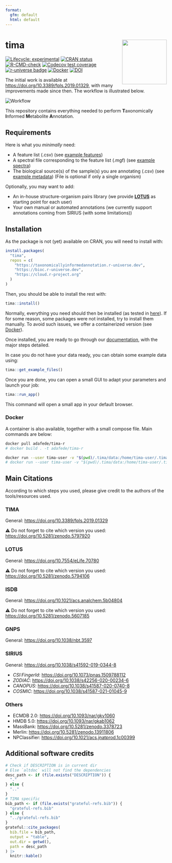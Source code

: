 ```yaml
---
format: 
  gfm: default
  html: default
---
```


<!-- README.md is generated from README.qmd. Please edit that file -->

# tima <img src="https://raw.githubusercontent.com/taxonomicallyinformedannotation/tima/main/man/figures/logo.svg" align="right" height="139"/>

<!-- badges: start -->

[![Lifecycle: experimental](https://img.shields.io/badge/lifecycle-experimental-orange.svg)](https://lifecycle.r-lib.org/articles/stages.html#experimental) [![CRAN status](https://www.r-pkg.org/badges/version/tima)](https://CRAN.R-project.org/package=tima) [![R-CMD-check](https://github.com/taxonomicallyinformedannotation/tima/actions/workflows/R-CMD-check.yaml/badge.svg)](https://github.com/taxonomicallyinformedannotation/tima/actions/workflows/R-CMD-check.yaml) [![Codecov test coverage](https://codecov.io/gh/taxonomicallyinformedannotation/tima/graph/badge.svg)](https://app.codecov.io/gh/taxonomicallyinformedannotation/tima) [![r-universe badge](https://taxonomicallyinformedannotation.r-universe.dev/tima/badges/version?&color=blue&style=classic)](https://taxonomicallyinformedannotation.r-universe.dev/tima) [![Docker](https://badgen.net/badge/docker/tima-r?icon&label)](https://hub.docker.com/r/adafede/tima-r/) [![DOI](https://zenodo.org/badge/DOI/10.5281/zenodo.5797920.svg)](https://doi.org/10.5281/zenodo.5797920)

<!-- badges: end -->

The initial work is available at <https://doi.org/10.3389/fpls.2019.01329>, with many improvements made since then. The workflow is illustrated below.

![Workflow](https://raw.githubusercontent.com/taxonomicallyinformedannotation/tima/main/man/figures/tima.svg)\

This repository contains everything needed to perform **T**axonomically **I**nformed **M**etabolite **A**nnotation.

## Requirements

Here is what you *minimally* need:

-   A feature list (.csv) (see [example features](https://github.com/taxonomicallyinformedannotation/tima-example-files/blob/main/example_features.csv))
-   A spectral file corresponding to the feature list (.mgf) (see [example spectra](https://github.com/taxonomicallyinformedannotation/tima-example-files/blob/main/example_spectra_mini.mgf))
-   The biological source(s) of the sample(s) you are annotating (.csv) (see [example metadata](https://github.com/taxonomicallyinformedannotation/tima-example-files/blob/main/example_metadata.tsv)) (File is optional if only a single organism)

Optionally, you may want to add:

-   An in-house structure-organism pairs library (we provide [**LOTUS**](https://lotusnprod.github.io/lotus-manuscript/) as starting point for each user)
-   Your own manual or automated annotations (we currently support annotations coming from SIRIUS (with some limitations))

## Installation

As the package is not (yet) available on CRAN, you will need to install with:

``` r
install.packages(
  "tima",
  repos = c(
    "https://taxonomicallyinformedannotation.r-universe.dev",
    "https://bioc.r-universe.dev",
    "https://cloud.r-project.org"
  )
)
```

Then, you should be able to install the rest with:

``` r
tima::install()
```

Normally, everything you need should then be installed (as tested in [here](https://github.com/taxonomicallyinformedannotation/tima-r/actions/workflows/external-use.yaml)). If for some reason, some packages were not installed, try to install them manually. To avoid such issues, we offer a containerized version (see [Docker](#docker)).

Once installed, you are ready to go through our [documentation](https://taxonomicallyinformedannotation.github.io/tima/articles/), with the major steps detailed.

In case you do not have your data ready, you can obtain some example data using:

``` r
tima::get_example_files()
```

Once you are done, you can open a small GUI to adapt your parameters and launch your job:

``` r
tima::run_app()
```

This command will open a small app in your default browser.

### Docker {#docker}

A container is also available, together with a small compose file. Main commands are below:

``` bash
docker pull adafede/tima-r
# docker build . -t adafede/tima-r
```

``` bash
docker run --user tima-user -v "$(pwd)/.tima/data:/home/tima-user/.tima/data" -p 3838:3838 adafede/tima-r Rscript -e "tima::run_app()"
# docker run --user tima-user -v "$(pwd)/.tima/data:/home/tima-user/.tima/data" adafede/tima-r Rscript -e "tima::tima_full()"
```

## Main Citations

According to which steps you used, please give credit to the authors of the tools/resources used.

### TIMA

General: <https://doi.org/10.3389/fpls.2019.01329>

⚠️ Do not forget to cite which version you used: <https://doi.org/10.5281/zenodo.5797920>

### LOTUS

General: <https://doi.org/10.7554/eLife.70780>

⚠️ Do not forget to cite which version you used: <https://doi.org/10.5281/zenodo.5794106>

### ISDB

General: <https://doi.org/10.1021/acs.analchem.5b04804>

⚠️ Do not forget to cite which version you used: <https://doi.org/10.5281/zenodo.5607185>

### GNPS

General: <https://doi.org/10.1038/nbt.3597>

### SIRIUS

General: <https://doi.org/10.1038/s41592-019-0344-8>

-   *CSI:FingerId*: <https://doi.org/10.1073/pnas.1509788112>
-   *ZODIAC*: <https://doi.org/10.1038/s42256-020-00234-6>
-   *CANOPUS*: <https://doi.org/10.1038/s41587-020-0740-8>
-   *COSMIC*: <https://doi.org/10.1038/s41587-021-01045-9>

### Others

-   ECMDB 2.0: <https://doi.org/10.1093/nar/gkv1060>
-   HMDB 5.0: <https://doi.org/10.1093/nar/gkab1062>
-   MassBank: <https://doi.org/10.5281/zenodo.3378723>
-   Merlin: <https://doi.org/10.5281/zenodo.13911806>
-   NPClassifier: <https://doi.org/10.1021/acs.jnatprod.1c00399>

## Additional software credits

```r
# Check if DESCRIPTION is in current dir
# Else `altdoc` will not find the dependencies
desc_path <- if (file.exists("DESCRIPTION")) {
  "."
} else {
  ".."
}
# TIMA specific
bib_path <- if (file.exists("grateful-refs.bib")) {
  "grateful-refs.bib"
} else {
  "../grateful-refs.bib"
}
grateful::cite_packages(
  bib.file = bib_path,
  output = "table",
  out.dir = getwd(),
  path = desc_path
) |>
  knitr::kable()
```

